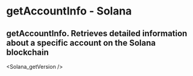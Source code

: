 # getAccountInfo - Solana

## getAccountInfo.  Retrieves detailed information about a specific account on the Solana blockchain


<Solana_getVersion />
